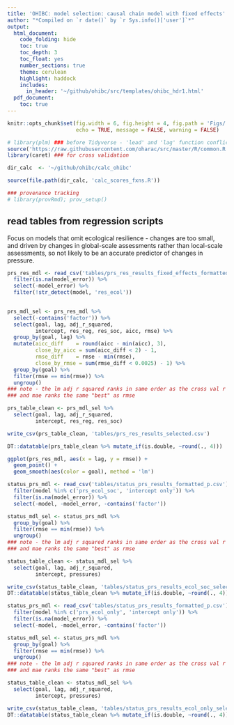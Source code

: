 ```yaml
---
title: 'OHIBC: model selection: causal chain model with fixed effects'
author: "*Compiled on `r date()` by `r Sys.info()['user']`*"
output:
  html_document:
    code_folding: hide
    toc: true
    toc_depth: 3
    toc_float: yes
    number_sections: true
    theme: cerulean
    highlight: haddock
    includes:
      in_header: '~/github/ohibc/src/templates/ohibc_hdr1.html'
  pdf_document:
    toc: true
---
```


``` r

knitr::opts_chunk$set(fig.width = 6, fig.height = 4, fig.path = 'Figs/',
                      echo = TRUE, message = FALSE, warning = FALSE)

# library(plm) ### before Tidyverse - 'lead' and 'lag' function conflict
source('https://raw.githubusercontent.com/oharac/src/master/R/common.R')
library(caret) ### for cross validation

dir_calc  <- '~/github/ohibc/calc_ohibc'

source(file.path(dir_calc, 'calc_scores_fxns.R'))

### provenance tracking
# library(provRmd); prov_setup()

```

## read tables from regression scripts

Focus on models that omit ecological resilience - changes are too small, and driven by changes in global-scale assessments rather than local-scale assessments, so not likely to be an accurate predictor of changes in pressure.

```r

prs_res_mdl <- read_csv('tables/prs_res_results_fixed_effects_formatted_p.csv') %>%
  filter(is.na(model_error)) %>%
  select(-model_error) %>%
  filter(!str_detect(model, 'res_ecol'))
  

prs_mdl_sel <- prs_res_mdl %>%
  select(-contains('factor')) %>%
  select(goal, lag, adj_r_squared,
         intercept, res_reg, res_soc, aicc, rmse) %>%
  group_by(goal, lag) %>%
  mutate(aicc_diff    = round(aicc - min(aicc), 3),
         close_by_aicc = sum(aicc_diff < 2) - 1,
         rmse_diff    = rmse - min(rmse), 
         close_by_rmse = sum(rmse_diff < 0.0025) - 1) %>%
  group_by(goal) %>%
  filter(rmse == min(rmse)) %>%
  ungroup()
### note - the lm adj r squared ranks in same order as the cross val r squared
### and mae ranks the same "best" as rmse

prs_table_clean <- prs_mdl_sel %>%
  select(goal, lag, adj_r_squared,
         intercept, res_reg, res_soc)

write_csv(prs_table_clean, 'tables/prs_res_results_selected.csv')

DT::datatable(prs_table_clean %>% mutate_if(is.double, ~round(., 4)))
```

```r
ggplot(prs_res_mdl, aes(x = lag, y = rmse)) +
  geom_point() +
  geom_smooth(aes(color = goal), method = 'lm')
```

```r

status_prs_mdl <- read_csv('tables/status_prs_results_formatted_p.csv') %>%
  filter(model %in% c('prs_ecol_soc', 'intercept only')) %>%
  filter(is.na(model_error)) %>%
  select(-model, -model_error, -contains('factor'))

status_mdl_sel <- status_prs_mdl %>%
  group_by(goal) %>%
  filter(rmse == min(rmse)) %>%
  ungroup()
### note - the lm adj r squared ranks in same order as the cross val r squared
### and mae ranks the same "best" as rmse

status_table_clean <- status_mdl_sel %>%
  select(goal, lag, adj_r_squared,
         intercept, pressures)

write_csv(status_table_clean, 'tables/status_prs_results_ecol_soc_selected.csv')
DT::datatable(status_table_clean %>% mutate_if(is.double, ~round(., 4)))

```

```r

status_prs_mdl <- read_csv('tables/status_prs_results_formatted_p.csv') %>%
  filter(model %in% c('prs_ecol_only', 'intercept only')) %>%
  filter(is.na(model_error)) %>%
  select(-model, -model_error, -contains('factor'))

status_mdl_sel <- status_prs_mdl %>%
  group_by(goal) %>%
  filter(rmse == min(rmse)) %>%
  ungroup()
### note - the lm adj r squared ranks in same order as the cross val r squared
### and mae ranks the same "best" as rmse

status_table_clean <- status_mdl_sel %>%
  select(goal, lag, adj_r_squared,
         intercept, pressures)

write_csv(status_table_clean, 'tables/status_prs_results_ecol_only_selected.csv')
DT::datatable(status_table_clean %>% mutate_if(is.double, ~round(., 4)))

```
